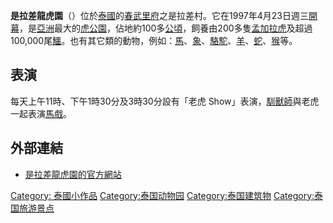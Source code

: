 {{coord|13|08|57|N|101|00|45|E|source:kolossus-ruwiki|display=title}}

'''是拉差龍虎園'''（{{lang-en|Sriracha Tiger Zoo}}）位於[[泰國|泰國]]的[[春武里府|春武里府]]之是拉差村。它在1997年4月23日週三[[開幕|開幕]]，是[[亞洲|亞洲]]最大的[[虎|虎]][[公園|公園]]，佔地約100多[[公頃|公頃]]，飼養由200多隻[[孟加拉虎|孟加拉虎]]及超過100,000尾[[鱷|鱷]]。也有其它類的動物，例如：[[馬|馬]]、[[象|象]]、[[駱駝|駱駝]]、[[羊|羊]]、[[蛇|蛇]]、[[猴|猴]]等。

==表演==
每天上午11時、下午1時30分及3時30分設有「老虎 Show」表演，[[馴獸師|馴獸師]]與老虎一起表演[[馬戲|馬戲]]。

==外部連結==
*[http://www.tigerzoo.com/ 是拉差龍虎園的官方網站] {{Wayback|url=http://www.tigerzoo.com/ |date=20210216022330 }}


{{Zoo-stub}}
[[Category:_泰國小作品|Category: 泰國小作品]]
[[Category:泰国动物园|Category:泰国动物园]]
[[Category:泰国建筑物|Category:泰国建筑物]]
[[Category:泰国旅游景点|Category:泰国旅游景点]]